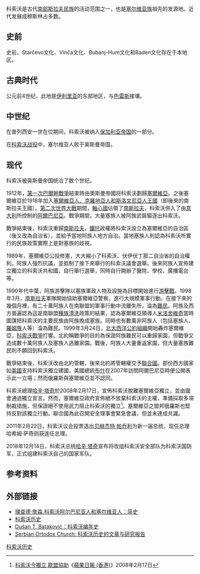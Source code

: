 科索沃是古代[[南部斯拉夫民族|南部斯拉夫民族]]的活动范围之一，也是[[塞尔维亚族|塞尔维亚族]]祖先的发源地。近代发展成穆斯林占多数。

==史前==
史前，Starčevo文化、Vinča文化、Bubanj-Hum文化和Baden文化存在于本地区。

==古典时代==
公元前4世纪，此地是[[伊利里亚|伊利里亚]]的东部地区，与[[色雷斯|色雷斯]]接壤。

==中世纪==
在普列西安一世在位期间，科索沃被纳入[[保加利亚帝国|保加利亚帝国]]的一部分。

在[[科索沃战役_(1389年)|科索沃战役]]中，塞尔维亚人败于奥斯曼帝国。

==现代==
科索沃被奥斯曼帝国统治了数个世纪。

1912年，[[第一次巴爾幹戰爭|第一次巴爾幹戰爭]]結束時由奧斯曼帝國将科索沃劃歸[[塞爾維亞|塞爾維亞]]。之後塞爾維亞於1918年加入[[塞爾維亞人、克羅地亞人和斯洛文尼亞人王國|塞爾維亞人、克羅地亞人和斯洛文尼亞人王國]]（即後來的南斯拉夫王國）。[[第二次世界大戰|第二次世界大戰]]期間，[[軸心國|軸心國]]佔領了[[南斯拉夫|南斯拉夫]]，科索沃併入了由[[意大利|意大利]]所控制的[[阿爾巴尼亞|阿爾巴尼亞]]。戰爭期間，大量塞族人被阿族武裝驅逐出科索沃。

戰爭結束後，科索沃重歸[[南斯拉夫|南斯拉夫]]，[[鐵托|鐵托]]政權將科索沃設立為塞爾維亞的自治區（後又改為自治省），並給予當地阿族人地方自治。當地塞族人則認為科索沃所實行的民族政策實際上是對塞族的歧視。

1989年，塞爾維亞公投修憲，大大縮小了科索沃、伏伊伏丁那二自治省的自治權利。阿族人強烈抗議，並抵制了接下來舉行的科索沃議會選舉。後來阿族人宣佈建立獨立的科索沃共和國，自行舉行選舉，同時自行開辦了醫院、學校、廣播電台等。

1990年代中葉，阿族游擊隊以塞族軍政人物及設施為目標開始進行[[游擊戰|游擊戰]]。1998年3月，[[塞爾維亞和黑山|南斯拉夫]]軍隊開始協助塞爾維亞警察，進行大規模軍事行動。在接下來的幾個月裡，有二十萬阿族人在南聯盟的軍事行動中流離失所，淪為[[難民|難民]]。阿族及西方普遍認為這是南聯盟[[種族清洗|種族清洗]]政策的結果，認為塞爾維亞領導人[[米洛舍維奇|米洛舍維奇]]當時圖謀把科索沃的主要民族由阿族換成塞族。同時也有數萬非阿族人（包括塞族人、[[羅姆族|羅姆族]]人等）淪為難民。1999年3月24日，[[北大西洋公約組織|北大西洋公約組織]]開始轟炸塞爾維亞，[[科索沃戰爭|科索沃戰爭]]打響。北約稱戰爭的目的為保證阿族難民可以重歸家園，但戰爭又造成數十萬阿族人及塞族人逃離家園。戰後，阿族人大量重返家園，但大量塞族難民則不願回到科索沃。

戰爭結束後，科索沃改由北約管轄，後來北約將管轄權交予[[聯合國|聯合國]]。部份西方國家如[[美國|美國]]支持科索沃獨立建國，美國總統[[喬治·沃克·布什|布什]]在2007年訪問阿爾巴尼亞時便公開表示此一立場；然而俄羅斯與塞爾維亞並不認同。

科索沃總理[[哈辛·塔奇|哈辛·塔奇]]於2008年2月17日，宣佈科索沃脫離塞爾維亞獨立，並由國會通過獨立宣言。然而，塞爾維亞政府宣佈絕不放棄科索沃的主權，準備採取多項制裁措施，但保證絕不使用武力阻止科索沃的獨立<ref>[http://appledaily.atnext.com/template/apple/art_main.cfm?iss_id=20080217&sec_id=15335&subsec_id=15339&art_id=10760515 科索沃今獨立 歐盟協助]{{dead link|date=2018年1月 |bot=InternetArchiveBot |fix-attempted=yes }}《[[蘋果日報_(香港)|蘋果日報 (香港)]]》2008年2月17日</ref>。塞爾維亞之盟邦俄羅斯也堅持反對該獨立行動。聯合國為此召開安全理事會緊急會議，但並未達成共識。

2011年2月22日，科索沃议会投票选出[[贝赫杰特·帕乔利|贝赫杰特·帕乔利]]为新一届总统，现任总理哈希姆·萨奇则获连任总理。

2018年12月14日，科索沃总统[[哈辛·塔奇|哈辛·塔奇]]宣布将改组科索沃安全部队为科索沃国防军，正式组建科索沃自己的国家军队。

==参考资料==
{{reflist}}

==外部链接==
* [https://web.archive.org/web/20110427075705/http://lamar.colostate.edu/~grjan/kosovohistory.html 理查德·詹森.科索沃阿尔巴尼亚人和塞尔维亚人：简史]
* [http://news.bbc.co.uk/2/hi/special_report/1998/kosovo/110492.stm 科索沃历史]
* [https://web.archive.org/web/20140111192939/http://www.rastko.org.rs/kosovo/istorija/kosovo_chronicles/index.html Dušan T. Bataković：科索沃编年史]
* [http://www.kosovo.net/default3.html Serbian Ortodox Church: 科索沃历史的文章与研究报告]

{{欧洲题目|历史}}

[[Category:科索沃历史|]]